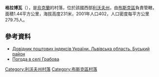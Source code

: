 {{coord|50|3|32|N|24|36|0|E|scale:100000|display=title}}

'''格拉博瓦'''（{{lang-uk|Грабова}}），是[[烏克蘭|烏克蘭]]的村落，位於該國西部[[利沃夫州|利沃夫州]]，由[[布斯克區|布斯克區]]負責管轄，面積1.44平方公里，海拔高度231米，2001年人口402，人口密度每平方公里279.75人。

==參考資料==
*[http://www.uaidx.com/13/286/index Довідник поштових індексів України. Львівська область. Буський район] {{Wayback|url=http://www.uaidx.com/13/286/index |date=20160909184638 }}
* [http://weather.in.ua/ua/l'vovskaja/5771 Погода в селі Грабова] {{Wayback|url=http://weather.in.ua/ua/l%27vovskaja/5771 |date=20071031023915 }}

{{DEFAULTSORT:Грабова}}
[[Category:利沃夫州村落|Category:利沃夫州村落]]
[[Category:布斯克區村落|Category:布斯克區村落]]


{{Lviv-geo-stub}}